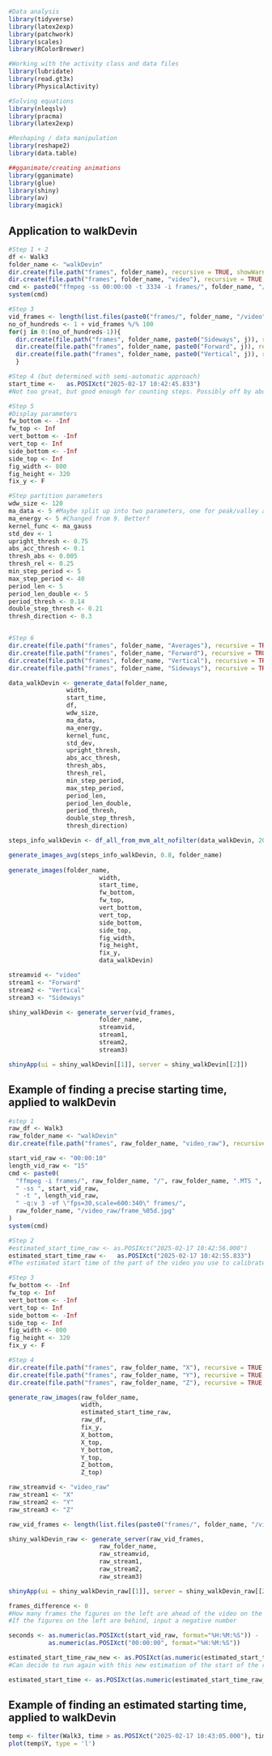 ```r
#Data analysis
library(tidyverse)
library(latex2exp)
library(patchwork)
library(scales)
library(RColorBrewer)

#Working with the activity class and data files
library(lubridate)
library(read.gt3x)
library(PhysicalActivity)

#Solving equations
library(nleqslv)
library(pracma)
library(latex2exp)

#Reshaping / data manipulation
library(reshape2)
library(data.table)

##gganimate/creating animations
library(gganimate)
library(glue)
library(shiny)
library(av)
library(magick)
```

## Application to walkDevin

```r
#Step 1 + 2
df <- Walk3
folder_name <- "walkDevin"
dir.create(file.path("frames", folder_name), recursive = TRUE, showWarnings = FALSE)
dir.create(file.path("frames", folder_name, "video"), recursive = TRUE, showWarnings = FALSE)
cmd <- paste0("ffmpeg -ss 00:00:00 -t 3334 -i frames/", folder_name, "/", folder_name, ".MTS -q:v 3 -vf \"fps=30,scale=600:340\" frames/", folder_name, "/video/frame_%05d.jpg")
system(cmd)

#Step 3
vid_frames <- length(list.files(paste0("frames/", folder_name, "/video"), pattern = "\\.jpg"))
no_of_hundreds <- 1 + vid_frames %/% 100
for(j in 0:(no_of_hundreds-1)){
  dir.create(file.path("frames", folder_name, paste0("Sideways", j)), recursive = TRUE, showWarnings = FALSE)
  dir.create(file.path("frames", folder_name, paste0("Forward", j)), recursive = TRUE, showWarnings = FALSE)
  dir.create(file.path("frames", folder_name, paste0("Vertical", j)), recursive = TRUE, showWarnings = FALSE)
  }

#Step 4 (but determined with semi-automatic approach)
start_time <-   as.POSIXct("2025-02-17 10:42:45.833")
#Not too great, but good enough for counting steps. Possibly off by about 10 either way?

#Step 5
#Display parameters
fw_bottom <- -Inf
fw_top <- Inf
vert_bottom <- -Inf
vert_top <- Inf
side_bottom <- -Inf
side_top <- Inf
fig_width <- 800
fig_height <- 320
fix_y <- F

#Step partition parameters
wdw_size <- 120
ma_data <- 5 #Maybe split up into two parameters, one for peak/valley and one for analysis
ma_energy <- 5 #Changed from 9. Better?
kernel_func <- ma_gauss 
std_dev <- 1
upright_thresh <- 0.75
abs_acc_thresh <- 0.1 
thresh_abs <- 0.005 
thresh_rel <- 0.25 
min_step_period <- 5
max_step_period <- 40
period_len <- 5 
period_len_double <- 5
period_thresh <- 0.14
double_step_thresh <- 0.21
thresh_direction <- 0.3


#Step 6
dir.create(file.path("frames", folder_name, "Averages"), recursive = TRUE, showWarnings = FALSE)
dir.create(file.path("frames", folder_name, "Forward"), recursive = TRUE, showWarnings = FALSE)
dir.create(file.path("frames", folder_name, "Vertical"), recursive = TRUE, showWarnings = FALSE)
dir.create(file.path("frames", folder_name, "Sideways"), recursive = TRUE, showWarnings = FALSE)

data_walkDevin <- generate_data(folder_name,
                width, 
                start_time, 
                df,
                wdw_size,
                ma_data,
                ma_energy,
                kernel_func,
                std_dev,
                upright_thresh,
                abs_acc_thresh,
                thresh_abs,
                thresh_rel,
                min_step_period,
                max_step_period,
                period_len,
                period_len_double,
                period_thresh,
                double_step_thresh,
                thresh_direction)

steps_info_walkDevin <- df_all_from_mvm_alt_nofilter(data_walkDevin, 200, min_square_difference_vert)

generate_images_avg(steps_info_walkDevin, 0.8, folder_name)
  
generate_images(folder_name,
                         width, 
                         start_time, 
                         fw_bottom,
                         fw_top,
                         vert_bottom,
                         vert_top,
                         side_bottom,
                         side_top,
                         fig_width,
                         fig_height,
                         fix_y,
                         data_walkDevin)

streamvid <- "video"
stream1 <- "Forward"
stream2 <- "Vertical"
stream3 <- "Sideways"

shiny_walkDevin <- generate_server(vid_frames,
                         folder_name,
                         streamvid,
                         stream1,
                         stream2,
                         stream3)

shinyApp(ui = shiny_walkDevin[[1]], server = shiny_walkDevin[[2]])
```

## Example of finding a precise starting time, applied to walkDevin

```r
#step 1
raw_df <- Walk3
raw_folder_name <- "walkDevin"
dir.create(file.path("frames", raw_folder_name, "video_raw"), recursive = TRUE, showWarnings = FALSE)

start_vid_raw <- "00:00:10"
length_vid_raw <- "15"
cmd <- paste0(
  "ffmpeg -i frames/", raw_folder_name, "/", raw_folder_name, ".MTS ",
  " -ss ", start_vid_raw, 
  " -t ", length_vid_raw, 
  " -q:v 3 -vf \"fps=30,scale=600:340\" frames/", 
  raw_folder_name, "/video_raw/frame_%05d.jpg"
)
system(cmd)

#Step 2
#estimated_start_time_raw <- as.POSIXct("2025-02-17 10:42:56.000")
estimated_start_time_raw <-   as.POSIXct("2025-02-17 10:42:55.833")
#The estimated start time of the part of the video you use to calibrate

#Step 3
fw_bottom <- -Inf
fw_top <- Inf
vert_bottom <- -Inf
vert_top <- Inf
side_bottom <- -Inf
side_top <- Inf
fig_width <- 800
fig_height <- 320
fix_y <- F

#Step 4
dir.create(file.path("frames", raw_folder_name, "X"), recursive = TRUE, showWarnings = FALSE)
dir.create(file.path("frames", raw_folder_name, "Y"), recursive = TRUE, showWarnings = FALSE)
dir.create(file.path("frames", raw_folder_name, "Z"), recursive = TRUE, showWarnings = FALSE)

generate_raw_images(raw_folder_name,
                    width,
                    estimated_start_time_raw,
                    raw_df,
                    fix_y,
                    X_bottom,
                    X_top,
                    Y_bottom,
                    Y_top,
                    Z_bottom,
                    Z_top)

raw_streamvid <- "video_raw"
raw_stream1 <- "X"
raw_stream2 <- "Y"
raw_stream3 <- "Z"

raw_vid_frames <- length(list.files(paste0("frames/", folder_name, "/video_raw"), pattern = "\\.jpg"))

shiny_walkDevin_raw <- generate_server(raw_vid_frames,
                         raw_folder_name,
                         raw_streamvid,
                         raw_stream1,
                         raw_stream2,
                         raw_stream3)

shinyApp(ui = shiny_walkDevin_raw[[1]], server = shiny_walkDevin_raw[[2]])
```

```r
frames_difference <- 0
#How many frames the figures on the left are ahead of the video on the right
#If the figures on the left are behind, input a negative number

seconds <- as.numeric(as.POSIXct(start_vid_raw, format="%H:%M:%S")) - 
           as.numeric(as.POSIXct("00:00:00", format="%H:%M:%S"))

estimated_start_time_raw_new <- as.POSIXct(as.numeric(estimated_start_time_raw) - frames_difference/30)
#Can decide to run again with this new estimation of the start of the raw frames

estimated_start_time <- as.POSIXct(as.numeric(estimated_start_time_raw_new) - seconds)
```

## Example of finding an estimated starting time, applied to walkDevin

```r
temp <- filter(Walk3, time > as.POSIXct("2025-02-17 10:43:05.000"), time <  as.POSIXct("2025-02-17 10:43:07.000"))
plot(temp$Y, type = 'l')
```
